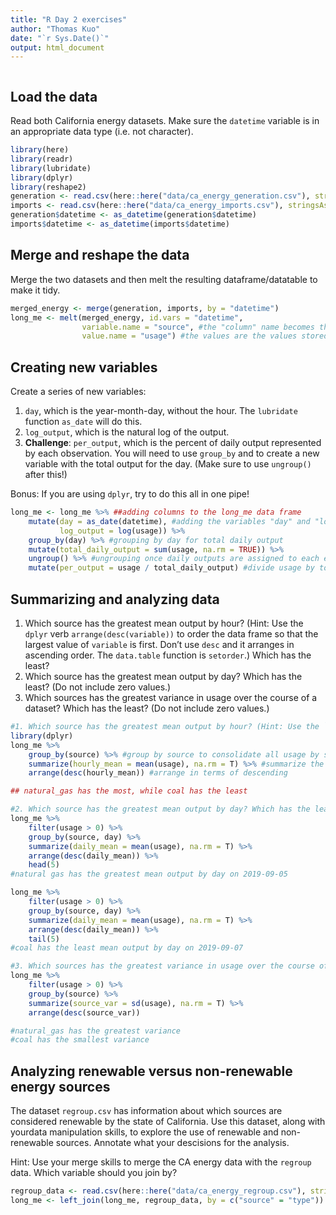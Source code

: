 ```yaml
---
title: "R Day 2 exercises"
author: "Thomas Kuo"
date: "`r Sys.Date()`"
output: html_document
---
```


```r

```

<!-- BEFORE YOU START, REMEMBER TO RENAME THE .RMD FILE AND SAVE IT AS day2_exercises_LastNameFirstName.Rmd AND THEN REMOVE THIS INSTRUCTION -->

## Load the data

Read both California energy datasets. Make sure the `datetime` variable is in an appropriate data type (i.e. not character). 

```r
library(here)
library(readr)
library(lubridate)
library(dplyr)
library(reshape2)
generation <- read.csv(here::here("data/ca_energy_generation.csv"), stringsAsFactors = FALSE)
imports <- read.csv(here::here("data/ca_energy_imports.csv"), stringsAsFactors = FALSE)
generation$datetime <- as_datetime(generation$datetime)
imports$datetime <- as_datetime(imports$datetime)
```


## Merge and reshape the data

Merge the two datasets and then melt the resulting dataframe/datatable to make it tidy.

```r
merged_energy <- merge(generation, imports, by = "datetime")
long_me <- melt(merged_energy, id.vars = "datetime",
                variable.name = "source", #the "column" name becomes the variable name
                value.name = "usage") #the values are the values stored within the column
```


## Creating new variables

Create a series of new variables: 

1. `day`, which is the year-month-day, without the hour. The `lubridate` function `as_date` will do this.
2. `log_output`, which is the natural log of the output.
3. **Challenge**: `per_output`, which is the percent of daily output represented by each observation. You will need to use `group_by` and to create a new variable with the total output for the day. (Make sure to use `ungroup()` after this!)

Bonus: If you are using `dplyr`, try to do this all in one pipe!

```r
long_me <- long_me %>% ##adding columns to the long_me data frame
    mutate(day = as_date(datetime), #adding the variables "day" and "log_output"
           log_output = log(usage)) %>%
    group_by(day) %>% #grouping by day for total daily output
    mutate(total_daily_output = sum(usage, na.rm = TRUE)) %>% 
    ungroup() %>% #ungrouping once daily outputs are assigned to each entry in a given day
    mutate(per_output = usage / total_daily_output) #divide usage by total daily output for percent
```


## Summarizing and analyzing data

1. Which source has the greatest mean output by hour? (Hint: Use the `dplyr` verb `arrange(desc(variable))` to order the data frame so that the largest value of `variable` is first. Don't use `desc` and it arranges in ascending order. The `data.table` function is `setorder`.) Which has the least?
2. Which source has the greatest mean output by day? Which has the least? (Do not include zero values.)
3. Which sources has the greatest variance in usage over the course of a dataset? Which has the least? (Do not include zero values.)

```r
#1. Which source has the greatest mean output by hour? (Hint: Use the `dplyr` verb `arrange(desc(variable))` to order the data frame so that the largest value of `variable` is first. Don't use `desc` and it arranges in ascending order. The `data.table` function is `setorder`.) Which has the least?
library(dplyr)
long_me %>%
    group_by(source) %>% #group by source to consolidate all usage by source
    summarize(hourly_mean = mean(usage), na.rm = T) %>% #summarize the mean output into a new variable
    arrange(desc(hourly_mean)) #arrange in terms of descending

## natural_gas has the most, while coal has the least
```

```r
#2. Which source has the greatest mean output by day? Which has the least? (Do not include zero values.)
long_me %>%
    filter(usage > 0) %>%
    group_by(source, day) %>%
    summarize(daily_mean = mean(usage), na.rm = T) %>%
    arrange(desc(daily_mean)) %>%
    head(5)
#natural gas has the greatest mean output by day on 2019-09-05

long_me %>%
    filter(usage > 0) %>%
    group_by(source, day) %>%
    summarize(daily_mean = mean(usage), na.rm = T) %>%
    arrange(desc(daily_mean)) %>%
    tail(5)
#coal has the least mean output by day on 2019-09-07
```

```r
#3. Which sources has the greatest variance in usage over the course of a dataset? Which has the least? (Do not include zero values.)
long_me %>%
    filter(usage > 0) %>%
    group_by(source) %>%
    summarize(source_var = sd(usage), na.rm = T) %>%
    arrange(desc(source_var))

#natural_gas has the greatest variance
#coal has the smallest variance
```


## Analyzing renewable versus non-renewable energy sources

The dataset `regroup.csv` has information about which sources are considered renewable by the state of California. Use this dataset, along with yourdata manipulation skills, to explore the use of renewable and non-renewable sources. Annotate what your descisions for the analysis.

Hint: Use your merge skills to merge the CA energy data with the `regroup` data. Which variable should you join by?

```r
regroup_data <- read.csv(here::here("data/ca_energy_regroup.csv"), stringsAsFactors = FALSE)
long_me <- left_join(long_me, regroup_data, by = c("source" = "type"))
```

